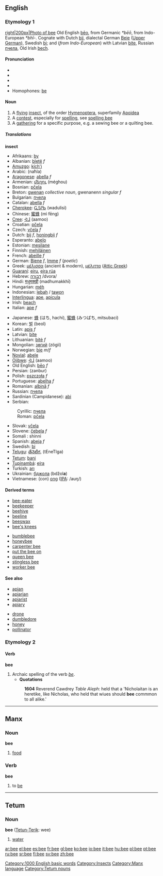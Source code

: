 {{see|bée}}
==English==

===Etymology 1===
[[image:Bee on flower.jpg|right|200px|Photo of bee]]
Old English [[beo|bēo]], from Germanic ''*bēō'', from Indo-European ''*bhī-''.  Cognate with Dutch [[bij]], dialectal German [[Beie]] ([[w:Upper German|Upper German]]), Swedish [[bi]]; and (''from Indo-European'') with Latvian [[bite]], Russian [[пчела]], Old Irish [[bech]].

====Pronunciation====
* {{AHD|bē}}
* {{IPA|/biː/}}
* {{SAMPA|/bi:/}}
* {{audio|en-us-bee.ogg|Audio (US)}}
* Homophones: [[be]]

====Noun====
[[Category:1000 English basic words]]
{{en-noun}}

#A [[fly]]ing [[insect]], of the order [[Hymenoptera]], superfamily [[Apoidea]]
#A [[contest]], especially for [[spelling]], see [[spelling bee]]
#A [[gathering]] for a specific purpose, e.g. a sewing bee or a quilting bee.

=====Translations=====
'''insect'''
{{top}}
*Afrikaans: [[by]]
*Albanian: [[bletë]] ''f''
*[[Amuzgo]]: [[kích'i]]
*Arabic: {{ARchar|[[نحلة|نَحْلَة]]}} (naħla)
*[[Aragonese]]: [[abella]] ''f''
*Armenian: [[մեղու]] (méghou)
*Bosnian: [[pčela#Bosnian|pčela]] {{f}}
*Breton: [[gwenan]] ''collective noun'', gwenanenn ''singular f''
*Bulgarian: [[пчела]] {{f}}
*Catalan: [[abella]] ''f''
*[[Cherokee]]: [[ᏩᏚᎵᏏ]] (wadulisi)
*Chinese: [[蜜蜂]] (mì fēng)
*[[Cree]]: [[ᐋᒨ]] (aamoo)
*Croatian: [[pčela#Croatian|pčela]] {{f}}
*Czech: [[včela]] ''f''
*Dutch: [[bij]] ''f'', [[honingbij]] ''f''
*Esperanto: [[abelo]]
*Estonian: [[mesilane]]
*Finnish: [[mehiläinen]]
*French: [[abeille]] ''f''
*German: [[Biene]] ''f'', [[Imme]] ''f'' (''poetic'')
*Greek: [[μέλισσα]] (ancient & modern), [[μέλιττα]] ([[w:Attic Greek|Attic Greek]])
*[[Guaraní]]: [[eiru]], [[eira rúa]]
*Hebrew: [[דבורה]] /dvora/
*Hindi: [[मधुमक्खी]] (madhumakkhī)
*Hungarian: [[méh]]
*Indonesian: [[lebah]] / [[tawon]]
*[[Interlingua]]: [[ape]], [[apicula]]
*Irish: [[beach]]
*Italian: [[ape]] ''f''
{{mid}}
*Japanese: [[蜂]] (はち, hachi), [[蜜蜂]] (みつばち, mitsubaci)
*Korean: [[벌]] (beol)
*Latin: [[apis]] ''f''
*Latvian: [[bite]] {{f}}
*Lithuanian: [[bitė]] ''f''
*Mongolian: [[зөгий]] (z&ouml;gii)
*Norwegian: [[bie]] ''m''/''f''
*[[Novial]]: [[abele]]
*[[Ojibwe]]: [[ᐋᒨ]] (aamoo)
*Old English: [[beo|bēo]] ''f''
*Persian: {{FAchar|[[زنبور]]}} (zanbur)
*Polish: [[pszczoła]] ''f''
*Portuguese: [[abelha]] ''f''
*Romanian: [[albină]] ''f''
*Russian: [[пчела#Russian|пчела]] {{f}}
*Sardinian (Campidanese): [[abi]]
*Serbian:
:Cyrillic: [[пчела#Serbian|пчела]] {{f}}
:Roman: [[pčela#Serbian|pčela]] {{f}}
*Slovak: [[včela]]
*Slovene: [[čebela]] ''f''
*Somali : shinni
*Spanish: [[abeja]] ''f''
*Swedish: [[bi]]
*[[Telugu]]: [[తేనెటీగ]], (tEneTIga)
*[[Tetum]]: [[bani]]
*[[Tupinambá]]: [[eíra]]
*Turkish: [[arı]]
*Ukrainian: [[бджола]] (bdžol'''a''') {{f}}
*Vietnamese: (con) [[ong]] ([[International Phonetic Alphabet|IPA]]: /auŋ/)
{{bottom}}

<!--'''contest'''
{{top}}
{{mid}}
{{bottom}}
-->

====Derived terms====
{{top2}}
*[[bee-eater]]
*[[beekeeper]]
*[[beehive]]
*[[beeline]]
*[[beeswax]]
*[[bee's knees]]
{{mid2}}
*[[bumblebee]]
*[[honeybee]]
*[[carpenter bee]]
*[[put the bee on]]
*[[queen bee]]
*[[stingless bee]]
*[[worker bee]]
{{bottom}}

====See also====
{{top2}}
*[[apian]]
*[[apiarian]]
*[[apiarist]]
*[[apiary]]
{{mid2}}
*[[drone]]
*[[dumbledore]]
*[[honey]]
*[[pollinator]]
{{bottom}}

[[Category:Insects]]

===Etymology 2===
====Verb====
'''bee'''
# Archaic spelling of the verb ''[[be]]''.
#*'''Quotations'''
#:'''1604''' Reverend Cawdrey ''Table Aleph'': held that a 'Nicholaitan is an heretike, like Nicholas, who held that wiues should '''bee''' commmon to all alike.' 

----

==Manx==

===Noun===
'''bee'''

# [[food]]

===Verb===
'''bee'''

# to [[be]]

[[Category:Manx language]]

----

==Tetum==

===Noun===
[[Category:Tetum nouns]]
'''bee''' ([[Tetun-Terik]]: wee)
# [[water]]

[[ar:bee]]
[[el:bee]]
[[es:bee]]
[[fr:bee]]
[[gl:bee]]
[[ko:bee]]
[[io:bee]]
[[it:bee]]
[[hu:bee]]
[[pl:bee]]
[[pt:bee]]
[[ru:bee]]
[[sr:bee]]
[[fi:bee]]
[[sv:bee]]
[[zh:bee]]